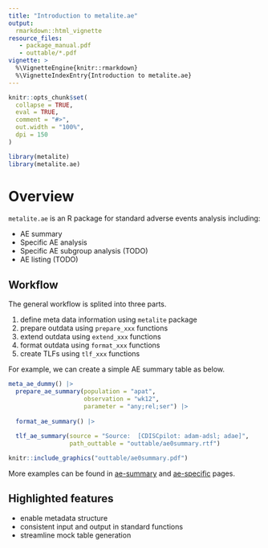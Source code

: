 ```yaml
---
title: "Introduction to metalite.ae"
output:
  rmarkdown::html_vignette
resource_files:
   - package_manual.pdf
   - outtable/*.pdf
vignette: >
  %\VignetteEngine{knitr::rmarkdown}
  %\VignetteIndexEntry{Introduction to metalite.ae}
---
```


```r
knitr::opts_chunk$set(
  collapse = TRUE,
  eval = TRUE,
  comment = "#>",
  out.width = "100%",
  dpi = 150
)
```

```r
library(metalite)
library(metalite.ae)
```

# Overview

`metalite.ae` is an R package for standard adverse events analysis including: 

- AE summary 
- Specific AE analysis 
- Specific AE subgroup analysis (TODO)
- AE listing (TODO)

## Workflow 

The general workflow is splited into three parts. 

1. define meta data information using `metalite` package 
1. prepare outdata using `prepare_xxx` functions
1. extend outdata using `extend_xxx` functions
1. format outdata using `format_xxx` functions
1. create TLFs using `tlf_xxx` functions 

For example, we can create a simple AE summary table as below. 

```r
meta_ae_dummy() |>
  prepare_ae_summary(population = "apat", 
                     observation = "wk12", 
                     parameter = "any;rel;ser") |>
  
  format_ae_summary() |>
  
  tlf_ae_summary(source = "Source:  [CDISCpilot: adam-adsl; adae]",
                 path_outtable = "outtable/ae0summary.rtf") 
```

```r
knitr::include_graphics("outtable/ae0summary.pdf")
```

More examples can be found in [ae-summary](ae-summary.html) and [ae-specific](ae-specific.html) pages. 

## Highlighted features

- enable metadata structure 
- consistent input and output in standard functions
- streamline mock table generation








